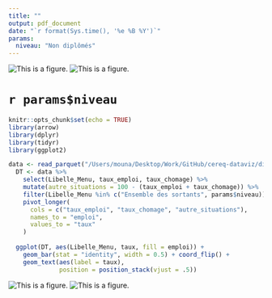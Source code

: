 ```yaml
---
title: ""
output: pdf_document
date: "`r format(Sys.time(), '%e %B %Y')`"
params:
  niveau: "Non diplômés"
---
```


![This is a figure.](www/cereq_logo.png)
![This is a figure.](www/cereq_logo.png)

# `r params$niveau`

```r
knitr::opts_chunk$set(echo = TRUE)
library(arrow)
library(dplyr)
library(tidyr)
library(ggplot2)
```

```r
data <- read_parquet("/Users/mouna/Desktop/Work/GitHub/cereq-dataviz/diplomes/data/diplome.parquet")
  DT <- data %>%
    select(Libelle_Menu, taux_emploi, taux_chomage) %>%
    mutate(autre_situations = 100 - (taux_emploi + taux_chomage)) %>%
    filter(Libelle_Menu %in% c("Ensemble des sortants", params$niveau)) %>%
    pivot_longer(
      cols = c("taux_emploi", "taux_chomage", "autre_situations"),
      names_to = "emploi",
      values_to = "taux"
    )
  
  ggplot(DT, aes(Libelle_Menu, taux, fill = emploi)) +
    geom_bar(stat = "identity", width = 0.5) + coord_flip() +
    geom_text(aes(label = taux),
              position = position_stack(vjust = .5))
```

![This is a figure.](www/cereq_logo.png)
![This is a figure.](www/cereq_logo.png)
